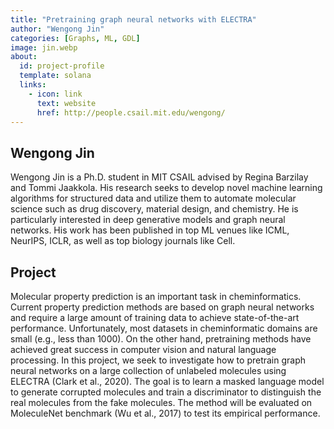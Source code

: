 ```yaml
---
title: "Pretraining graph neural networks with ELECTRA"
author: "Wengong Jin"
categories: [Graphs, ML, GDL]
image: jin.webp
about:
  id: project-profile
  template: solana
  links:
    - icon: link
      text: website
      href: http://people.csail.mit.edu/wengong/
---
```

## Wengong Jin
Wengong Jin is a Ph.D. student in MIT CSAIL advised by Regina Barzilay and Tommi Jaakkola. His research seeks to develop novel machine learning algorithms for structured data and utilize them to automate molecular science such as drug discovery, material design, and chemistry. He is particularly interested in deep generative models and graph neural networks. His work has been published in top ML venues like ICML, NeurIPS, ICLR, as well as top biology journals like Cell.

## Project
Molecular property prediction is an important task in cheminformatics. Current property prediction methods are based on graph neural networks and require a large amount of training data to achieve state-of-the-art performance. Unfortunately, most datasets in cheminformatic domains are small (e.g., less than 1000). On the other hand, pretraining methods have achieved great success in computer vision and natural language processing. In this project, we seek to investigate how to pretrain graph neural networks on a large collection of unlabeled molecules using ELECTRA (Clark et al., 2020). The goal is to learn a masked language model to generate corrupted molecules and train a discriminator to distinguish the real molecules from the fake molecules. The method will be evaluated on MoleculeNet benchmark (Wu et al., 2017) to test its empirical performance.
